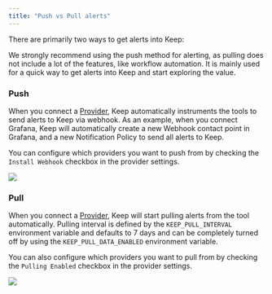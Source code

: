 ```yaml
---
title: "Push vs Pull alerts"
---
```


There are primarily two ways to get alerts into Keep:


<Tip>
  We strongly recommend using the push method for alerting, as pulling does not
  include a lot of the features, like workflow automation. It is mainly used for
  a quick way to get alerts into Keep and start exploring the value.
</Tip>

### Push

When you connect a [Provider](/providers), Keep automatically instruments the tools to send alerts to Keep via webhook.
As an example, when you connect Grafana, Keep will automatically create a new Webhook contact point in Grafana, and a new Notification Policy to send all alerts to Keep.

You can configure which providers you want to push from by checking the `Install Webhook` checkbox in the provider settings.

<Frame>
  <img src="/images/pushing-enabled.png" />
</Frame>

### Pull

When you connect a [Provider](/providers), Keep will start pulling alerts from the tool automatically.
Pulling interval is defined by the `KEEP_PULL_INTERVAL` environment variable and defaults to 7 days and can be completely turned off by using the `KEEP_PULL_DATA_ENABLED` environment variable.

You can also configure which providers you want to pull from by checking the `Pulling Enabled` checkbox in the provider settings.

<Frame>
  <img src="/images/pulling-enabled.png" />
</Frame>
